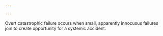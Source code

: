 ```yaml
---

---
```


Overt catastrophic failure occurs when small, apparently innocuous failures join to create opportunity for a systemic accident.



